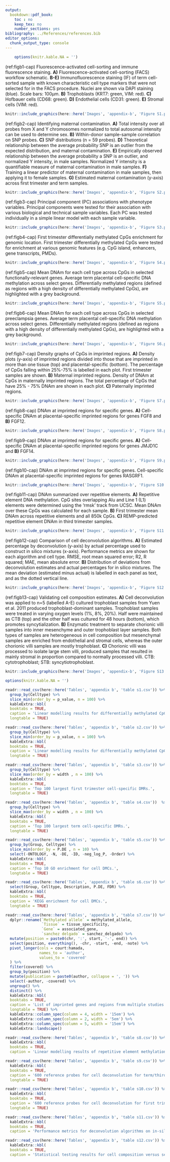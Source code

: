 ```yaml
---
output:
  bookdown::pdf_book:
    toc : no
    keep_tex: no
    number_sections: yes
bibliography: ../References/references.bib
editor_options: 
  chunk_output_type: console
---
```


```r
    options(knitr.kable.NA = '')
```

(ref:figb1-cap) Fluorescence-activated cell-sorting and immune fluorescence staining. **A)** Fluorescence-activated cell-sorting (FACS) workflow schematic. **B-E)** Immunofluorescence staining (IF) of term cell-sorted sample with known characteristic cell type markers that were not selected for in the FACS procedure. Nuclei are shown via DAPI staining (blue). Scale bars: 100µm. **B)** Trophoblasts (KRT7: green, VIM: red). **C)** Hofbauer cells (CD68: green). **D)** Endothelial cells (CD31: green). **E)** Stromal cells (VIM: red).

```r
knitr::include_graphics(here::here('Images', 'appendix-b', 'Figure S1.pdf'))
```

(ref:figb2-cap) Identifying maternal contamination. **A)** Total intensity over all probes from X and Y chromosomes normalized to total autosomal intensity can be used to determine sex.  **B)** Within-donor sample-sample correlation on SNP probes. **C)** SNP distributions (n = 59 probes). **D)** Theoretical relationship between the average probability SNP is an outlier from the expected distribution, and maternal contamination. **E)** Empirically observed relationship between the average probability a SNP is an outlier, and normalized Y intensity, in male samples. Normalized Y intensity is a quantifiable measure of maternal contamination in male samples. **F)** Training a linear predictor of maternal contamination in male samples, then applying it to female samples. **G)** Estimated maternal contamination (y-axis) across first trimester and term samples. 

```r
knitr::include_graphics(here::here('Images', 'appendix-b', 'Figure S2.pdf'))
```

(ref:figb3-cap) Principal component (PC) associations with phenotype variables. Principal components were tested for their association with various biological and technical sample variables. Each PC was tested individually in a simple linear model with each sample variable.

```r
knitr::include_graphics(here::here('Images', 'appendix-b', 'Figure S3.pdf'))
```

(ref:figb4-cap) First trimester differentially methylated CpGs enrichment for genomic location. First trimester differentially methylated CpGs were tested for enrichment at various genomic features (e.g. CpG island, enhancers, gene transcripts, PMDs).

```r
knitr::include_graphics(here::here('Images', 'appendix-b', 'Figure S4.pdf'))
```

(ref:figb5-cap) Mean DNAm for each cell type across CpGs in selected functionally-relevant genes. Average term placental cell-specific DNA methylation across select genes. Differentially methylated regions (defined as regions with a high density of differentially methylated CpGs), are highlighted with a grey background.

```r
knitr::include_graphics(here::here('Images', 'appendix-b', 'Figure S5.pdf'))
```

(ref:figb6-cap) Mean DNAm for each cell type across CpGs in selected preeclampsia genes. Average term placental cell-specific DNA methylation across select genes. Differentially methylated regions (defined as regions with a high density of differentially methylated CpGs), are highlighted with a grey background.

```r
knitr::include_graphics(here::here('Images', 'appendix-b', 'Figure S6.pdf'))
```

(ref:figb7-cap) Density graphs of CpGs in imprinted regions. **A)** Density plots (y-axis) of imprinted regions divided into those that are imprinted in more than one tissue (top) and placental-specific (bottom). The percentage of CpGs falling within 25%-75% is labelled in each plot. First trimester samples are shown. **B)** Maternal imprinted regions. Density of DNAm at CpGs in maternally imprinted regions. The total percentage of CpGs that have 25% - 75% DNAm are shown in each plot. **C)** Paternally imprinted regions.

```r
knitr::include_graphics(here::here('Images', 'appendix-b', 'Figure S7.pdf'))
```

(ref:figb8-cap) DNAm at imprinted regions for specific genes. **A)** Cell-specific DNAm at placental-specific imprinted regions for genes FGF8 and **B)** FGF12.

```r
knitr::include_graphics(here::here('Images', 'appendix-b', 'Figure S8.pdf'))
```

(ref:figb9-cap) DNAm at imprinted regions for specific genes. **A)** Cell-specific DNAm at placental-specific imprinted regions for genes JMJD1C and **B)** FGF14.

```r
knitr::include_graphics(here::here('Images', 'appendix-b', 'Figure S9.pdf'))
```

(ref:figb10-cap) DNAm at imprinted regions for specific genes. Cell-specific DNAm at placental-specific imprinted regions for genes RASGRF1.

```r
knitr::include_graphics(here::here('Images', 'appendix-b', 'Figure S10.pdf'))
```

(ref:figb11-cap) DNAm summarized over repetitive elements. **A)** Repetitive element DNA methylation. CpG sites overlapping Alu and Line 1 (L1) elements were determined using the ‘rmsk’ track from UCSC. Mean DNAm over these CpGs was calculated for each sample. **B)** First trimester mean DNAm across repetitive elements and all 850k CpGs. **C)** REMP-predicted repetitive element DNAm in third trimester samples.

```r
knitr::include_graphics(here::here('Images', 'appendix-b', 'Figure S11.pdf'))
```

(ref:figb12-cap) Comparison of cell deconvolution algorithms. **A)** Estimated percentage by deconvolution (y-axis) by actual percentage used to construct in silico mixtures (x-axis). Performance metrics are shown for each algorithm and cell type. RMSE, root mean squared error; R2, R squared; MAE, mean absolute error. **B)** Distribution of deviations from deconvolution estimates and actual percentages for in silico mixtures. The mean deviation (estimated minus actual) is labelled in each panel as text, and as the dotted vertical line.

```r
knitr::include_graphics(here::here('Images', 'appendix-b', 'Figure S12.pdf'))
```

(ref:figb13-cap) Validating cell composition estimates. **A)** Cell deconvolution was applied to n=5 (labelled A-E) cultured trophoblast samples from Yuen et al. 2011 produced trophoblast-dominant samples. Trophoblast samples were treated in varying oxygen levels (1%, 8%, 20%). Half were maintained as CTB (top) and the other half was cultured for 48 hours (bottom), which promotes syncytialization. **B)** Enzymatic treatment to separate chorionic villi samples into inner mesenchyme and outer trophoblast layer samples. Both types of samples are heterogeneous in cell composition but mesenchymal samples are enriched from endothelial and stromal cells, whereas the outer chorionic villi samples are mostly trophoblast. **C)** Chorionic villi was processed to isolate large stem villi, produced samples that resulted in mainly stromal in proportion compared to normally processed villi. CTB: cytotrophoblast; STB: syncytiotrophoblast.

```r
knitr::include_graphics(here::here('Images', 'appendix-b', 'Figure S13.pdf'))
```

<!----- Tables---->

<!--- set NAs to print as blanks -->

```r
options(knitr.kable.NA = '')
```

\captionsetup{width=6.5in}
\renewcommand{\arraystretch}{0.5}

```r
readr::read_csv(here::here('Tables', 'appendix b', 'table s1.csv')) %>%
  group_by(Celltype) %>%
  slice_min(order_by = p_value, n = 100) %>%
  kableExtra::kbl(
  booktabs = TRUE,
  caption = 'Linear modelling results for differentially methylated CpGs between first trimester cell types. Top 100 CpGs ranked by p value are shown.',
  longtable = TRUE)
```

\captionsetup{width=6.5in}

```r
readr::read_csv(here::here('Tables', 'appendix b', 'table s2.csv')) %>%
  group_by(Celltype) %>%
  slice_min(order_by = p_value, n = 100) %>%
  kableExtra::kbl(
  booktabs = TRUE,
  caption = 'Linear modelling results for differentially methylated CpGs between term cell types. Top 100 CpGs ranked by p value are shown.',
  longtable = TRUE)
```

\captionsetup{width=6.5in}

```r
readr::read_csv(here::here('Tables', 'appendix b', 'table s3.csv')) %>%
  group_by(Celltype) %>%
  slice_max(order_by = width , n = 100) %>%
  kableExtra::kbl(
  booktabs = TRUE,
  caption = 'Top 100 largest first trimester cell-specific DMRs.',
  longtable = TRUE)
```

\captionsetup{width=6.5in}

```r
readr::read_csv(here::here('Tables', 'appendix b', 'table s4.csv'))  %>%
  group_by(Celltype) %>%
  slice_max(order_by = width , n = 100) %>%
  kableExtra::kbl(
  booktabs = TRUE,
  caption = 'Top 100 largest term cell-specific DMRs.',
  longtable = TRUE)
```

\captionsetup{width=6.5in}

```r
readr::read_csv(here::here('Tables', 'appendix b', 'table s5.csv')) %>%
  group_by(Group, Celltype) %>%
  slice_min(order_by = P.DE , n = 10) %>%
  select(-ONTOLOGY, -N, -DE, -ID, -neg_log_P, -Order) %>%
  kableExtra::kbl(
  booktabs = TRUE,
  caption = 'Top 10 GO enrichment for cell DMCs.',
  longtable = TRUE) 
```

\captionsetup{width=6.5in}

```r
readr::read_csv(here::here('Tables', 'appendix b', 'table s6.csv')) %>%
  select(Group, Celltype, Description, P.DE, FDR) %>%
  kableExtra::kbl(
  booktabs = TRUE,
  caption = 'KEGG enrichment for cell DMCs.',
  longtable = TRUE)
```

\clearpage
\captionsetup{width=6.5in}

```r
readr::read_csv(here::here('Tables', 'appendix b', 'table s7.csv')) %>%
  dplyr::rename(`Methylated allele` = methylated_allele,
                `Tissue` = tissue_specificity,
                `Gene` = associated_gene,
                `sanchez delgado` = sanchez_delgado) %>%
  mutate(position = paste0(chr, ':', start, '-', end)) %>%
  select(position, everything(), -chr, -start, -end, -note) %>%
  pivot_longer(cols = court:hamada,
               names_to = 'author',
               values_to = 'covered'
  ) %>%
  filter(covered) %>%
  group_by(position) %>%
  mutate(publication = paste0(author, collapse = ', ')) %>%
  select(-author, -covered) %>%
  ungroup() %>%
  distinct() %>%
  kableExtra::kbl(
  booktabs = TRUE,
  caption = 'List of imprinted genes and regions from multiple studies.',
  longtable = TRUE) %>%
  kableExtra::column_spec(column = 4, width = '15em') %>%
  kableExtra::column_spec(column = 2, width = '5em') %>%
  kableExtra::column_spec(column = 5, width = '15em') %>%
  kableExtra::landscape()
```

\clearpage
\captionsetup{width=6.5in}

```r
readr::read_csv(here::here('Tables', 'appendix b', 'table s8.csv')) %>%
  kableExtra::kbl(
  booktabs = TRUE,
  caption = 'Linear modelling results of repetitive element methylation and cell type.')
```

\captionsetup{width=6.5in}

```r
readr::read_csv(here::here('Tables', 'appendix b', 'table s9.csv')) %>%
  kableExtra::kbl(
  booktabs = TRUE,
  caption = '600 reference probes for cell deconvolution for term/third trimester.',
  longtable = TRUE)
```

\captionsetup{width=6.5in}

```r
readr::read_csv(here::here('Tables', 'appendix b', 'table s10.csv')) %>%
  kableExtra::kbl(
  booktabs = TRUE,
  caption = '600 reference probes for cell deconvolution for first trimester.',
  longtable = TRUE)
```

\captionsetup{width=6.5in}

```r
readr::read_csv(here::here('Tables', 'appendix b', 'table s11.csv')) %>%
  kableExtra::kbl(
  booktabs = TRUE,
  caption = 'Performance metrics for deconvolution algorithms on in-silico mixtures.')
```

\captionsetup{width=6.5in}

```r
readr::read_csv(here::here('Tables', 'appendix b', 'table s12.csv')) %>%
  kableExtra::kbl(
  booktabs = TRUE,
  caption = 'Statistical testing results for cell composition versus sex, ethnicity, and gestational age. Each cell type proportion was tested against each sample variable.')
```

\clearpage